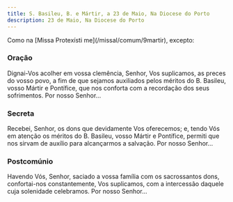 ```yaml
---
title: S. Basileu, B. e Mártir, a 23 de Maio, Na Diocese do Porto
description: 23 de Maio, Na Diocese do Porto
---
```


<aside>Como na [Missa Protexísti me](/missal/comum/9martir), excepto:</aside>

### Oração

Dignai-Vos acolher em vossa clemência, Senhor, Vos suplicamos, as preces do vosso povo, a fim de que sejamos auxiliados pelos méritos do B. Basileu, vosso Mártir e Pontífice, que nos conforta com a recordação dos seus sofrimentos. Por nosso Senhor...

### Secreta

Recebei, Senhor, os dons que devidamente Vos oferecemos; e, tendo Vós em atenção os méritos do B. Basileu, vosso Mártir e Pontífice, permiti que nos sirvam de auxílio para alcançarmos a salvação. Por nosso Senhor...

### Postcomúnio

Havendo Vós, Senhor, saciado a vossa família com os sacrossantos dons, confortai-nos constantemente, Vos suplicamos, com a intercessão daquele cuja solenidade celebramos. Por nosso Senhor...
